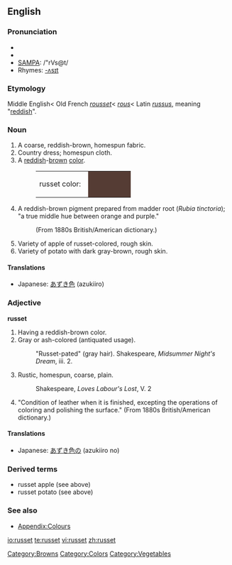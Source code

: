 ==English==

===Pronunciation===
* {{enPR|rŭs'ət}}
* {{IPA|/ˈrʌsət/}}
* [[w:SAMPA|SAMPA]]: /"rVs@t/
* Rhymes: [[Rhymes:English:-ʌsɪt|-ʌsɪt]]

===Etymology===
Middle English< Old French ''[[rousset]]''< ''[[rous]]''< Latin ''[[russus]]'', meaning "[[red]]dish".

===Noun===
{{en-noun|s|-}}

# A coarse, reddish-brown, homespun fabric.
# Country dress; homespun cloth.
# A [[red]]dish-[[brown]] [[color]].
#: <table><tr><td>russet color: &nbsp;</td><td bgcolor="#553C34" width="80">&nbsp; </td></tr></table>
# A reddish-brown pigment prepared from madder root (''Rubia tinctoria''); "a true middle hue between orange and purple."
#: (From 1880s British/American dictionary.)
# Variety of apple of russet-colored, rough skin.
# Variety of potato with dark gray-brown, rough skin.

====Translations====
{{trans-top|fabric}}
{{trans-mid}}
{{trans-bottom}}

{{trans-top|color}}
* Japanese: [[あずき色]] (azukiiro)
{{trans-mid}}
{{trans-bottom}}

{{trans-top|potato}}
{{trans-mid}}
{{trans-bottom}}

===Adjective===
'''russet'''

# Having a reddish-brown color.
# Gray or ash-colored (antiquated usage).
#: "Russet-pated" (gray hair).  Shakespeare, ''Midsummer Night's Dream'', iii. 2.
# Rustic, homespun, coarse, plain.
#: Shakespeare, ''Loves Labour's Lost'', V. 2
# "Condition of leather when it is finished, excepting the operations of coloring and polishing the surface." (From 1880s British/American dictionary.)

====Translations====
{{trans-top|color}}
* Japanese: [[あずき色]]の (azukiiro no)
{{trans-mid}}
{{trans-bottom}}

===Derived terms===
* russet apple (see above)
* russet potato (see above)

===See also===
* [[Wiktionary_Appendix:Colours|Appendix:Colours]]

[[Category:Browns]]
[[Category:Colors]]
[[Category:Vegetables]]

[[io:russet]]
[[te:russet]]
[[vi:russet]]
[[zh:russet]]